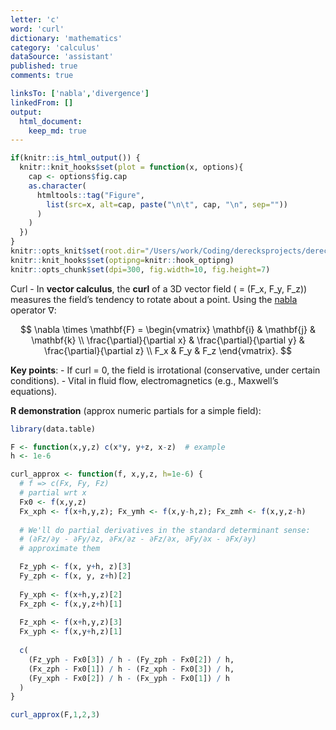 ```yaml
---
letter: 'c'
word: 'curl'
dictionary: 'mathematics'
category: 'calculus'
dataSource: 'assistant'
published: true
comments: true

linksTo: ['nabla','divergence']
linkedFrom: []
output:
  html_document:
    keep_md: true
---
```


```r
if(knitr::is_html_output()) {
  knitr::knit_hooks$set(plot = function(x, options){
    cap <- options$fig.cap
    as.character(
      htmltools::tag("Figure",
        list(src=x, alt=cap, paste("\n\t", cap, "\n", sep=""))
      )
    )
  })
}
knitr::opts_knit$set(root.dir="/Users/work/Coding/derecksprojects/derecksnotes.com-playground/derecksnotes.com/client/src/app/dictionaries/mathematics/definitions")
knitr::knit_hooks$set(optipng=knitr::hook_optipng)
knitr::opts_chunk$set(dpi=300, fig.width=10, fig.height=7)
```

<a id="curl">Curl</a> - In **vector calculus**, the **curl** of a 3D vector field \(\mathbf{F} = (F_x, F_y, F_z)\) measures the field’s tendency to rotate about a point. Using the [nabla](#nabla) operator ∇:

$$
\nabla \times \mathbf{F} 
= 
\begin{vmatrix}
\mathbf{i} & \mathbf{j} & \mathbf{k} \\
\frac{\partial}{\partial x} & \frac{\partial}{\partial y} & \frac{\partial}{\partial z} \\
F_x & F_y & F_z
\end{vmatrix}.
$$

**Key points**:
- If curl = 0, the field is irrotational (conservative, under certain conditions).
- Vital in fluid flow, electromagnetics (e.g., Maxwell’s equations).

**R demonstration** (approx numeric partials for a simple field):

```r
library(data.table)

F <- function(x,y,z) c(x*y, y+z, x-z)  # example
h <- 1e-6

curl_approx <- function(f, x,y,z, h=1e-6) {
  # f => c(Fx, Fy, Fz)
  # partial wrt x
  Fx0 <- f(x,y,z)
  Fx_xph <- f(x+h,y,z); Fx_ymh <- f(x,y-h,z); Fx_zmh <- f(x,y,z-h)
  
  # We'll do partial derivatives in the standard determinant sense:
  # (∂Fz/∂y - ∂Fy/∂z, ∂Fx/∂z - ∂Fz/∂x, ∂Fy/∂x - ∂Fx/∂y)
  # approximate them

  Fz_yph <- f(x, y+h, z)[3]
  Fy_zph <- f(x, y, z+h)[2]
  
  Fy_xph <- f(x+h,y,z)[2]
  Fx_zph <- f(x,y,z+h)[1]
  
  Fz_xph <- f(x+h,y,z)[3]
  Fx_yph <- f(x,y+h,z)[1]
  
  c(
    (Fz_yph - Fx0[3]) / h - (Fy_zph - Fx0[2]) / h,
    (Fx_zph - Fx0[1]) / h - (Fz_xph - Fx0[3]) / h,
    (Fy_xph - Fx0[2]) / h - (Fx_yph - Fx0[1]) / h
  )
}

curl_approx(F,1,2,3)
```

